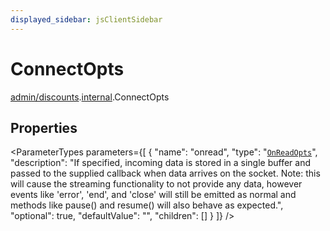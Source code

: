```yaml
---
displayed_sidebar: jsClientSidebar
---
```



# ConnectOpts

[admin/discounts](../../modules/admin_discounts.mdx).[internal](../../admin_discounts/modules/admin_discounts.internal.mdx).ConnectOpts

## Properties

<ParameterTypes parameters={[
  {
    "name": "onread",
    "type": "[`OnReadOpts`](admin_discounts.internal.OnReadOpts.mdx)",
    "description": "If specified, incoming data is stored in a single buffer and passed to the supplied callback when data arrives on the socket. Note: this will cause the streaming functionality to not provide any data, however events like 'error', 'end', and 'close' will still be emitted as normal and methods like pause() and resume() will also behave as expected.",
    "optional": true,
    "defaultValue": "",
    "children": []
  }
]} />
